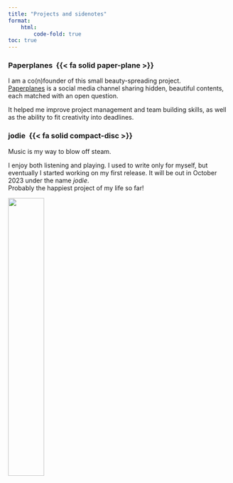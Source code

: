 ```yaml
---
title: "Projects and sidenotes"
format:
    html:
        code-fold: true
toc: true
---
```



### Paperplanes &nbsp;{{< fa solid paper-plane >}}
I am a co(n)founder of this small beauty-spreading project.\    
[Paperplanes](https://t.me/via_paperplanes) is a social media channel sharing hidden, beautiful contents, each matched with an open question.

It helped me improve project management and team building skills, as well as the ability to fit creativity into deadlines.

<script async src="https://telegram.org/js/telegram-widget.js?22" data-telegram-post="via_paperplanes/82" data-width="100%"></script>

### jodie &nbsp;{{< fa solid compact-disc >}}
Music is my way to blow off steam.

I enjoy both listening and playing. I used to write only for myself, but eventually I started working on my first release. It will be out in October 2023 under the name *jodie*. \   
Probably the happiest project of my life so far!

![](concert.png){width=40% fig-align="center"}